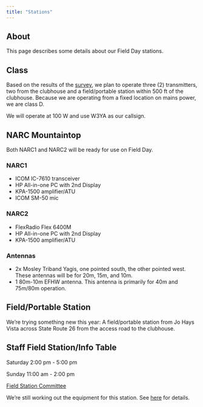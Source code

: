 ```yaml
---
title: "Stations"
---
```


## About

This page describes some details about our Field Day stations.

## Class

Based on the results of the [survey](planning.qmd#visualizing), we plan to operate three (2) transmitters, two from the clubhouse and a field/portable station within 500 ft of the clubhouse.
Because we are operating from a fixed location on mains power, we are class D.

We will operate at 100 W and use W3YA as our callsign.

## NARC Mountaintop

Both NARC1 and NARC2 will be ready for use on Field Day.

### NARC1

- ICOM IC-7610 transceiver
- HP All-in-one PC with 2nd Display
- KPA-1500 amplifier/ATU
- ICOM SM-50 mic

### NARC2

- FlexRadio Flex 6400M
- HP All-in-one PC with 2nd Display
- KPA-1500 amplifier/ATU

### Antennas

- 2x Mosley Triband Yagis, one pointed south, the other pointed west. These antennas will be for 20m, 15m, and 10m.
- 1 80m-10m EFHW antenna. This antenna is primarily for 40m and 75m/80m operation.

## Field/Portable Station

We're trying something new this year: A field/portable station from Jo Hays Vista across State Route 26 from the access road to the clubhouse.

::: {.callout-warning}
## Staff Field Station/Info Table 

Saturday 2:00 pm - 5:00 pm

Sunday 11:00 am - 2:00 pm 
:::

[Field Station Committee](people.qmd#field-comm)

We're still working out the equipment for this station.
See [here](things.qmd#gear-for-fieldportable-station) for details.